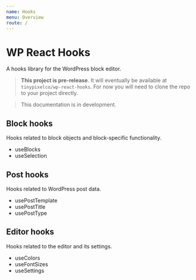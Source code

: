 ```yaml
---
name: Hooks
menu: Overview
route: /
---
```



# WP React Hooks

A hooks library for the WordPress block editor.

> **This project is pre-release**. It will eventually be available at `tinypixelco/wp-react-hooks`. For now you will need to clone the repo to your project directly.

> This documentation is in development.

## Block hooks

Hooks related to block objects and block-specific functionality.

- <Link to="/use-blocks">useBlocks</Link>
- <Link to="/use-selection">useSelection</Link>

## Post hooks

Hooks related to WordPress post data.

- <Link to="/use-post-template">usePostTemplate</Link>
- <Link to="/use-post-title">usePostTitle</Link>
- <Link to="/use-post-type">usePostType</Link>

## Editor hooks

Hooks related to the editor and its settings.

- <Link to="/use-colors">useColors</Link>
- <Link to="/use-font-sizes">useFontSizes</Link>
- <Link to="/use-settings">useSettings</Link>
